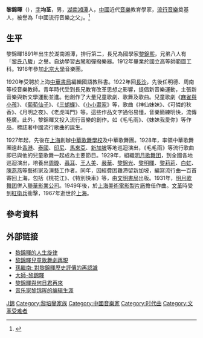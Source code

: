 {{Infobox person
| name          = 黎錦暉
| image         = 
| alt           = 
| caption       = 
| birth_name    = 
| birth_date    =  {{Birth date|1891|9|5}}
| birth_place   = {{QING}}[[湖南|湖南]][[湘潭|湘潭]]
| death_date    = {{Death date and age|1967|2|15|1891|9|5}} 
| death_place   = {{CHN}}[[上海|上海]]
| nationality   = {{PRC}}
| spouse        = {{marriage|[[徐来_(演员)|徐来]]|1930|1935|end=divorced}}
| occupation    = 音乐家<br>教育家
| years_active  = 
| known_for     = 中国流行音乐之父
| notable_works = 
}}
'''黎錦暉'''（{{bd|1891年|9月5日|1967年|2月15日|catIdx=L}}），[[表字|字]]'''均荃'''，男，[[湖南|湖南]][[湘潭|湘潭]]人，[[中國|中國]]近代[[音樂|音樂]]教育學家，[[流行音樂|流行音樂]]奠基人，被譽為「中國流行音樂之父」。<ref>{{Cite book|title=湖南百科全书|author=禹舜主编; 洪期钧副主编|publisher=岳麓书社|year=1999|isbn=|location=长沙|pages=}}</ref>

== 生平 ==
黎錦暉1891年出生於湖南湘潭，排行第二，長兄為國學家[[黎錦熙|黎錦熙]]，兄弟八人有「[[黎氏八駿|黎氏八駿]]」之譽。自幼學習[[古琴|古琴]]和彈撥樂器。1912年畢業於國立高等師範圖工科。1916年參加[[北京大學|北京大學]]音樂團。

1920年受聘於上海[[中華書局|中華書局]]編輯國語教科書。1922年回[[長沙|長沙]]，先後任明德、周南等校音樂教師。青年時代受到長兄教育改革思想之影響，提倡新音樂運動，主張新音樂與新文學運動並進。他創作了大量兒童歌劇、歌舞及歌曲。兒童歌劇《[[麻雀與小孩|麻雀與小孩]]》、《[[葡萄仙子|葡萄仙子]]》、《[[三蝴蝶|三蝴蝶]]》、《[[小小畫家|小小畫家]]》等，歌曲《神仙妹妹》、《可憐的秋香》、《月明之夜》、《老虎叫門》等。這些作品文字通俗易懂，音樂簡練明快，流傳極廣。此外，黎錦暉又投入流行音樂的創作。如《毛毛雨》、《妹妹我愛你》等作品，標誌著中國流行歌曲的誕生。

1927年起，先後在[[上海|上海]]創辦[[中華歌舞學校|中華歌舞學校]]及中華歌舞團。1928年，率領中華歌舞團遠赴[[香港|香港]]、[[泰國|泰國]]、[[印尼|印尼]]、[[馬來亞|馬來亞]]、[[新加坡|新加坡]]等地巡迴演出，《毛毛雨》等流行歌曲即已與他的兒童歌舞一起成為主要節目。1929年，組織[[明月歌舞团|明月歌舞团]]，到全國各地巡迴演出，培養出[[周璇|周璇]]、[[聶耳|聶耳]]、[[王人美|王人美]]、[[嚴華|嚴華]]、[[黎錦光|黎錦光]]、[[黎明暉|黎明暉]]、[[黎莉莉|黎莉莉]]、[[白虹_(1920年)|白虹]]、[[陳燕燕|陳燕燕]]等藝術家及演藝工作者。同年，因經費困難滯留新加坡，編寫流行曲一百首寄回上海，包括《桃花江》、《特別快車》等，由[[文明書局|文明書局]]出版。1931年，[[明月歌舞团|明月歌舞团]]併入[[聯華影業公司|聯華影業公司]]。1949年後，於[[上海美術電影製片廠|上海美術電影製片廠]]擔任作曲。[[文革|文革]]時受到[[紅衛兵|紅衛兵]]衝擊，1967年逝世於[[上海|上海]]。

== 參考資料 ==
{{reflist}}

== 外部链接 ==
* [http://www.gmw.cn/content/2004-11/23/content_120490.htm 黎錦暉的人生旋律]{{Wayback|url=http://www.gmw.cn/content/2004-11/23/content_120490.htm |date=20070521191331 }}
* [http://www.gmw.cn/01gmrb/2006-05/11/content_414925.htm 黎錦暉兒童歌舞劇再現]{{Wayback|url=http://www.gmw.cn/01gmrb/2006-05/11/content_414925.htm |date=20070930181550 }}
* [http://blog.bcchinese.net/yaya/archive/2005/01/07/7060.aspx 孫繼南: 對黎錦暉歷史評價的再認識]{{Wayback|url=http://blog.bcchinese.net/yaya/archive/2005/01/07/7060.aspx |date=20070607182316 }}
* [http://dc.smg.cn/dashi-ljh.html 大師-黎錦暉]{{Wayback|url=http://dc.smg.cn/dashi-ljh.html |date=20070927210124 }}
* [http://www.netandbooks.com/taipei/magazine/no14_music/content02_4.htm 黎錦暉與何日君再來]{{Wayback|url=http://www.netandbooks.com/taipei/magazine/no14_music/content02_4.htm |date=20070526174836 }}
* [http://www.gmw.cn/01gmrb/2009-12/19/content_1024837.htm 音乐家黎锦晖的编辑生涯]

{{黎氏八骏}}
{{Authority control}}
{{DEFAULTSORT:Li黎}}
[[Category:黎姓|J錦]]
[[Category:黎培鑾家族|Category:黎培鑾家族]]
[[Category:中國音樂家|Category:中國音樂家]]
[[Category:时代曲|Category:时代曲]]
[[Category:文革受难者|Category:文革受难者]]